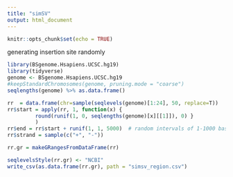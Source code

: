 ```yaml
---
title: "simSV"
output: html_document
---
```


```r
knitr::opts_chunk$set(echo = TRUE)
```

generating insertion site randomly
```r
library(BSgenome.Hsapiens.UCSC.hg19)
library(tidyverse)
genome <- BSgenome.Hsapiens.UCSC.hg19
#keepStandardChromosomes(genome, pruning.mode = "coarse")
seqlengths(genome) %>% as.data.frame()
```

```r
rr  = data.frame(chr=sample(seqlevels(genome)[1:24], 50, replace=T))
rr$start = apply(rr, 1, function(x) { 
         round(runif(1, 0, seqlengths(genome)[x][[1]]), 0) }
         )
rr$end = rr$start + runif(1, 1, 5000)  # random intervals of 1-1000 bases
rr$strand = sample(c("+", "-"))

rr.gr = makeGRangesFromDataFrame(rr)

seqlevelsStyle(rr.gr) <- "NCBI"
write_csv(as.data.frame(rr.gr), path = "simsv_region.csv")
```

